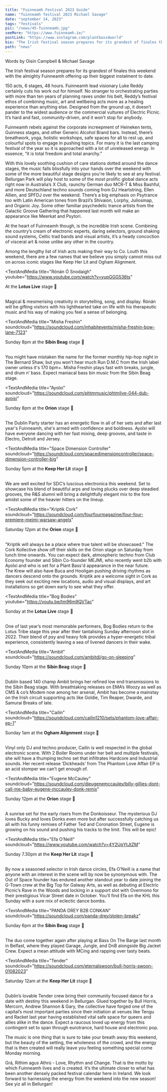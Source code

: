 ---
title: "Fuinneamh Festival 2023 Guide"
name: "fuinneamh festival 2023 Michael Savage"
date: "september 14, 2023"
tags: "festivals"
pic: "/news/45-fuinneamh.jpg"
seeMore: "https://www.fuinneamh.ie/"
postLink: "https://www.instagram.com/plantbassdworld"
bio: "The Irish festival season prepares for its grandest of finales this weekend with the almighty Fuinneamh offering up their biggest instalment to date."
path: "news"
---

<p className="smallText">Words by Oisín Campbell & Michael Savage</p>

The Irish festival season prepares for its grandest of finales this weekend with the almighty Fuinneamh offering up their biggest instalment to date.

150 acts, 6 stages, 48 hours. Fuinneamh lead visionary Luke Reddy certainly cuts his work out for himself. No stranger to orchestrating parties with more than ten years of planning raves under his belt, Reddy’s festival ethos of combining music, art and wellbeing acts more as a healing experience than anything else. Designed from the ground up, it doesn’t pander to the widest audience or the commercial vultures of Electric Picnic. It’s hard and fast, community-driven, and it won’t stop for anybody.

Fuinneamh rebels against the corporate increepment of Heineken tents, Guinness stages, and other Generic Alcohol Brand bars. Instead, there’s breathwork, yoga, holistic workshops, safe spaces for all to rest up, and colourful spots to engage in pushing topics. For many it is the last camping festival of the year so it is approached with a lot of unreleased energy. In essence, “it is total freedom and total anarchy.”

With this lovely soothing cushion of care stations dotted around the dance stages, the music falls blissfully into your hands over the weekend with some of the more beautiful stage designs you're likely to see at any festival. Bellurgan Park will play host to some of the most prolific global dance acts right now in Australia’s X Club, raunchy German duo MCR-T & Miss Bashful, and more Deutschland techno sounds coming from DJ Heartstring, Ellen Allien, and SPFDJ over the weekend. There’s a big emphasis on Psytrance too with Latin American tones from Brazil’s Shivaion, Lorphy, Juliosmap, and Organic Joy. Some other familiar psychedelic trance artists from the Galactic Groove Gathering that happened last month will make an appearance like Meerkat and Psytori.

At the heart of Fuinneamh though, is the incredible Irish scene. Combining the country’s cream of electronic experts, daring selectors, ground shaking sound systems, Celtic trad bands and visual artists, it’s a heady concoction of visceral art & noise unlike any other in the country.

Among the lengthy list of Irish acts making their way to Co. Louth this weekend, there are a few names that we believe you simply cannot miss out on across iconic stages like Keep Her Lit and Ogham Alignment.

<TextAndMedia 
  title="Rónán Ó Snodaigh"
  youtube="https://www.youtube.com/watch?v=yupGGG536ts" 
>

At the **Lotus Live** stage 📍

<br />
Magical & mesmerising creativity in storytelling, song, and display. Rónán will be gifting visitors with
his lighthearted take on life with his therapeutic music and his way of making you feel a sense of belonging.

</TextAndMedia>

<TextAndMedia
  title="Misha Freshin"
  soundcloud="https://soundcloud.com/inhabitevents/misha-freshin-bow-lane-7123"
>

Sunday 8pm at the **Síbín Beag** stage 📍

<br />
You might have mistaken the name for the former monthly hip-hop night in The Bernard Shaw, but you won’t
hear much Run D.M.C from the Irish label owner unless it's 170 bpm+. Misha Freshin plays fast with breaks,
jungle, and drum n’ bass. Expect maniacal bass bin music from the Síbín Beag stage.

</TextAndMedia>

<TextAndMedia
  title="Ayolxi"
  soundcloud="https://soundcloud.com/phtmmusic/phtmlive-044-dub-ayoixi"
>

Sunday 8pm at the **Orion** stage 📍

<br />
The Dublin Party starter has an energetic flow in all of her sets and after last year's Fuinneamh, she's
armed with confidence and boldness. Ayolxi will have everyone dancing with her fast mixing, deep grooves,
and taste in Electro, Detroit and Jersey.

</TextAndMedia>

<TextAndMedia 
  title="Space Dimension Controller"
  soundcloud="https://soundcloud.com/spacedimensioncontroller/space-dimension-controller-big"
>

Sunday 5pm at the **Keep Her Lit** stage 📍

<br />
We are well excited for SDC’s luscious electronica this weekend. Set to showcase his blend of beautiful
arps and loving plucks over deep steadied grooves, the R&S alumni will bring a delightfully elegant mix
to the fore amidst some of the heavier hitters on the lineup.

</TextAndMedia>

<TextAndMedia
  title="Kriptik Cork"
  soundcloud="https://soundcloud.com/fourfourmagazine/four-four-premiere-mejmi-warsaw-angels"
>

Saturday 12pm at the **Orion** stage 📍

<br />
"Kriptik will always be a place where true talent will be showcased." The Cork Kollective show off their
skills on the Orion stage on Saturday from lunch time onwards. You can expect dark, atmospheric techno
from Club Economy founder and Síbín Co-founder MEJMI, who recently went b2b with Ayolxi and who is set
for a Plant Bass'd appearance in the near future.

<br />
The Krew will also have Buca and Hooligan pushing driving rhythms as dancers descend onto the grounds.
Kriptik are a welcome sight in Cork as they seek out exciting new locations, audio and visual displays,
and art installations so get down early to see what they offer.

</TextAndMedia>

<TextAndMedia
  title="Bog Bodies"
  youtube="https://youtu.be/tm96m9QVTac"
>

Sunday at the **Lotus Live** stage 📍

<br />
One of last year’s most memorable performers, Bog Bodies return to the Lotus Tribe stage this year after
their tantalising Sunday afternoon slot in 2022. Their blend of psy and heavy folk provides a hyper-energetic
tribal experience, consistently leaving a sea of livened dancers in their wake.

</TextAndMedia>

<TextAndMedia
  title="Ambit"
  soundcloud="https://soundcloud.com/ambitdj/go-on-sleeping"
>

Sunday 10pm at the **Síbín Beag** stage 📍

<br />
Dublin based 140 champ Ambit brings her refined low end transmissions to the Síbín Beag stage. With breathtaking
releases on EMA’s Woozy as well as CMS & co’s Modem now among her arsenal, Ambit has become a mainstay
on the Irish circuit supporting acts like Goldie, Tim Reaper, Dwarde, and Samurai Breaks of late.

</TextAndMedia>

<TextAndMedia 
  title="Cailín"
  soundcloud="https://soundcloud.com/cailin1210/sets/phantom-love-affair-ep-1"
>

Sunday 1am at the **Ogham Alignment** stage 📍

<br />
Vinyl only DJ and techno producer, Cailín is well respected in the global electronic scene. With 2 Boiler
Rooms under her belt and multiple festivals, she will have a thumping techno set that infiltrates Hardcore
and Industrial sounds. Her recent release ‘Dickheads’ from The Phantom Love Affair EP is an acid stomper
we can’t get enough of.

</TextAndMedia>

<TextAndMedia
  title="Eugene McCauley"
  soundcloud="https://soundcloud.com/djeugenemccauley/billy-gillies-dont-call-me-baby-eugene-mccauley-donk-remix"
>

Sunday 12pm at the **Orion** stage 📍

<br />A sunrise set for the early risers from the Donkoisseur. The mysterious DJ loves Bucky and
loves Donks even more but after successfully catching us all with his funny remixes of Father Ted
and Coronation Street, Eugene is growing on his sound and pushing his tracks to the limit. This will
be epic!

</TextAndMedia>

<TextAndMedia 
  title="Efa O’Neill"
  soundcloud="https://www.youtube.com/watch?v=4Y2UqYtJtZM"
>

Sunday 7.30pm at the **Keep Her Lit** stage 📍

<br />
By now a seasoned selector in Irish dance circles, Efa O’Neill is a name that anyone with an interest
in the scene will by now be synonymous with. The Out of Space founder has endured another standout year
to date joining the G-Town crew at the Big Top for Galway Arts, as well as debuting at Electric Picnic’s
Rave in the Woods and locking in a support slot with Overmono for their prestigious Vicar Street date
in October. You’ll find Efa on the KHL this Sunday with a sure mix of eclectic dance bombs.

</TextAndMedia>

<TextAndMedia
  title="PANDA DREY B2B CONKAN"
  soundcloud="https://soundcloud.com/panda-drey/stolen-breakz"
>

Sunday 6pm at the **Síbín Beag** stage 📍

<br />
The duo come together again after playing at Bass On The Barge last month in Belfast, where they played
Garage, Jungle, and DnB alongside Big Jacket Crew. Expect a mean attitude with MCing and rapping over
tasty beats.

</TextAndMedia>

<TextAndMedia
  title="Tender"
  soundcloud="https://soundcloud.com/eternalswoon/bull-horris-swoon-01082023"
>

Saturday 12am at the **Keep Her Lit** stage 📍

<br />
Dublin’s lovable Tender crew bring their community focused dance for a date with destiny this weekend
in Bellurgan. Glued together by Bull Horris, Mercorn, Andrew Shannon & Gary, the collective have forged
one of the capital’s most important parties since their initiation at venues like Tengu and Racket last
year having established vital safe space for queers and allies alike in the dance. Expect a raucous loved
up energy from this contingent set to span through eurotrance, hard house and electronic pop.

</TextAndMedia>

The music is one thing that is sure to take your breath away this weekend, but the beauty of the setting, the wholeness of the crowd, and the energy that is then created will really leave you feeling something special come Monday morning.

Grá, Rithim agus Athrú - Love, Rhythm and Change. That is the motto by which Fuinneamh lives and is created. It’s the ultimate closer to what has been another densely packed festival calendar here in Ireland. We look forward to harnessing the energy from the weekend into the new season! See yiz all in Bellurgan!
